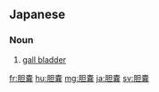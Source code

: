 {{also|胆囊|膽囊}}
==Japanese==
{{ja-kanjitab|たん|のう|yomi=o}}

===Noun===
{{ja-noun|たんのう}}

# {{lb|ja|anatomy|sort=たんのう}} [[gall bladder]] {{gloss|pear-shaped organ that stores bile}}

[[fr:胆嚢]]
[[hu:胆嚢]]
[[mg:胆嚢]]
[[ja:胆嚢]]
[[sv:胆嚢]]